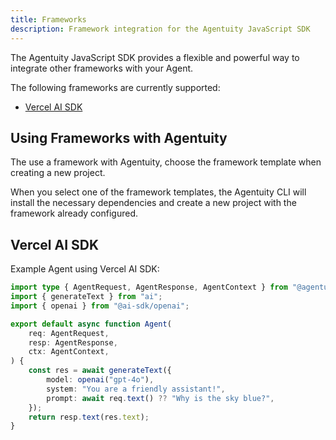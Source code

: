```yaml
---
title: Frameworks
description: Framework integration for the Agentuity JavaScript SDK
---
```


The Agentuity JavaScript SDK provides a flexible and powerful way to integrate other frameworks with your Agent.

The following frameworks are currently supported:

- [Vercel AI SDK](https://www.vercel.com/ai)

## Using Frameworks with Agentuity

The use a framework with Agentuity, choose the framework template when creating a new project.

<CLICommand command="agentuity new" />

When you select one of the framework templates, the Agentuity CLI will install the necessary dependencies and create a new project with the framework already configured.

## Vercel AI SDK

Example Agent using Vercel AI SDK:

```typescript
import type { AgentRequest, AgentResponse, AgentContext } from "@agentuity/sdk";
import { generateText } from "ai";
import { openai } from "@ai-sdk/openai";

export default async function Agent(
	req: AgentRequest,
	resp: AgentResponse,
	ctx: AgentContext,
) {
	const res = await generateText({
		model: openai("gpt-4o"),
		system: "You are a friendly assistant!",
		prompt: await req.text() ?? "Why is the sky blue?",
	});
	return resp.text(res.text);
}
```
